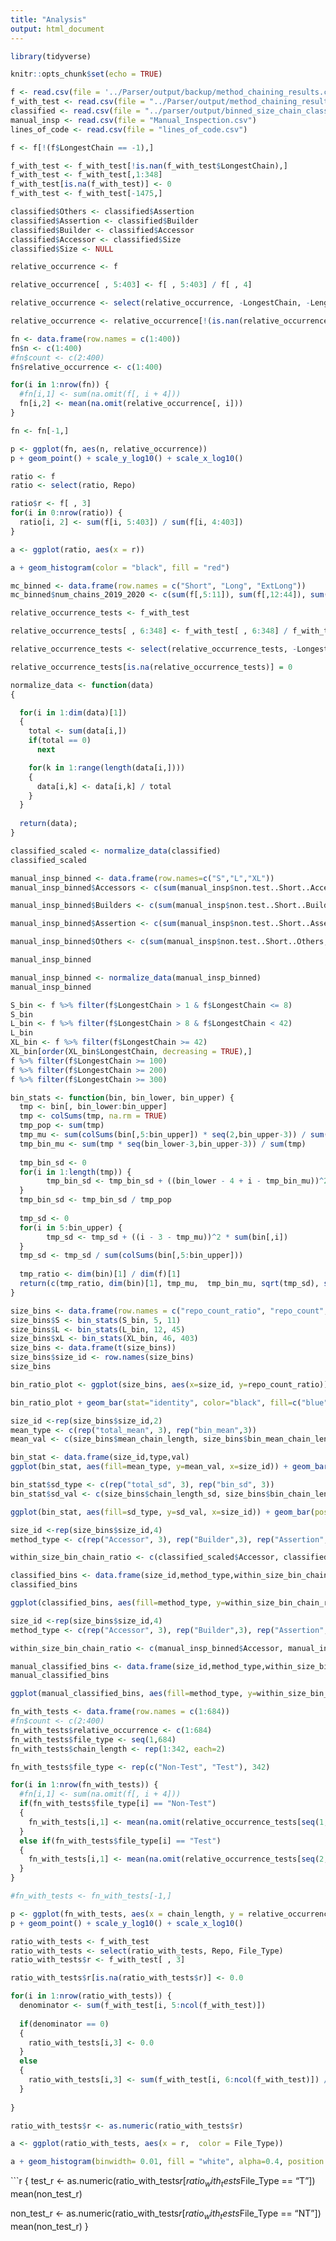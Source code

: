 ```yaml
---
title: "Analysis"
output: html_document
---
```


```r

library(tidyverse)

```

```r
knitr::opts_chunk$set(echo = TRUE)
```

```r

f <- read.csv(file = '../Parser/output/backup/method_chaining_results.csv')
f_with_test <- read.csv(file = "../Parser/output/method_chaining_results_with_test_and_nontest.csv")
classified <- read.csv(file = "../parser/output/binned_size_chain_classification_counts.csv")
manual_insp <- read.csv(file = "Manual_Inspection.csv")
lines_of_code <- read.csv(file = "lines_of_code.csv")
```

```r

f <- f[!(f$LongestChain == -1),]
```

```r
f_with_test <- f_with_test[!is.nan(f_with_test$LongestChain),]
f_with_test <- f_with_test[,1:348]
f_with_test[is.na(f_with_test)] <- 0
f_with_test <- f_with_test[-1475,]  
```

```r

classified$Others <- classified$Assertion
classified$Assertion <- classified$Builder
classified$Builder <- classified$Accessor
classified$Accessor <- classified$Size
classified$Size <- NULL
```

```r

relative_occurrence <- f

relative_occurrence[ , 5:403] <- f[ , 5:403] / f[ , 4]

relative_occurrence <- select(relative_occurrence, -LongestChain, -Length.0, -Length.1)

```

```r

relative_occurrence <- relative_occurrence[!(is.nan(relative_occurrence$Length.2) | relative_occurrence$Length.2 == Inf), ]

```

```r

fn <- data.frame(row.names = c(1:400))
fn$n <- c(1:400)
#fn$count <- c(2:400)
fn$relative_occurrence <- c(1:400)

for(i in 1:nrow(fn)) {
  #fn[i,1] <- sum(na.omit(f[, i + 4]))
  fn[i,2] <- mean(na.omit(relative_occurrence[, i]))
}

fn <- fn[-1,]

```

```r
p <- ggplot(fn, aes(n, relative_occurrence))
p + geom_point() + scale_y_log10() + scale_x_log10()
```

```r

ratio <- f
ratio <- select(ratio, Repo)

ratio$r <- f[ , 3]
for(i in 0:nrow(ratio)) {
  ratio[i, 2] <- sum(f[i, 5:403]) / sum(f[i, 4:403])  
}
```

```r

a <- ggplot(ratio, aes(x = r))

a + geom_histogram(color = "black", fill = "red")

```

```r
mc_binned <- data.frame(row.names = c("Short", "Long", "ExtLong"))
mc_binned$num_chains_2019_2020 <- c(sum(f[,5:11]), sum(f[,12:44]), sum(f[,45:403]))
```

```r

relative_occurrence_tests <- f_with_test

relative_occurrence_tests[ , 6:348] <- f_with_test[ , 6:348] / f_with_test[ , 5]

relative_occurrence_tests <- select(relative_occurrence_tests, -LongestChain, -Length.0, -Length.1)

relative_occurrence_tests[is.na(relative_occurrence_tests)] = 0

```

```r
normalize_data <- function(data)
{

  for(i in 1:dim(data)[1])
  {
    total <- sum(data[i,])
    if(total == 0)
      next

    for(k in 1:range(length(data[i,])))
    {
      data[i,k] <- data[i,k] / total
    }
  }
  
  return(data);  
}
```

```r
classified_scaled <- normalize_data(classified)
classified_scaled
```

```r

manual_insp_binned <- data.frame(row.names=c("S","L","XL"))
manual_insp_binned$Accessors <- c(sum(manual_insp$non.test..Short..Accessor, manual_insp$test..Short..Accessor), sum(manual_insp$non.test..Long..Accessor, manual_insp$non.test..Long..Accessor), sum(manual_insp$test..ExtLong..Accessor, manual_insp$non.test..ExtLong..Accessor))

manual_insp_binned$Builders <- c(sum(manual_insp$non.test..Short..Builder, manual_insp$test..Short..Builder), sum(manual_insp$non.test..Long..Builder, manual_insp$non.test..Long..Builder), sum(manual_insp$test..ExtLong..Builder, manual_insp$non.test..ExtLong..Builder))

manual_insp_binned$Assertion <- c(sum(manual_insp$non.test..Short..Assertion, manual_insp$test..Short..Assertion), sum(manual_insp$non.test..Long..Assertion, manual_insp$non.test..Long..Assertion), sum(manual_insp$test..ExtLong..Assertion, manual_insp$non.test..ExtLong..Assertion))

manual_insp_binned$Others <- c(sum(manual_insp$non.test..Short..Others, manual_insp$test..Short..Others), sum(manual_insp$non.test..Long..Others, manual_insp$non.test..Long..Others), sum(manual_insp$test..ExtLong..Others, manual_insp$non.test..ExtLong..Others))

manual_insp_binned
```

```r
manual_insp_binned <- normalize_data(manual_insp_binned)
manual_insp_binned
```


```r
S_bin <- f %>% filter(f$LongestChain > 1 & f$LongestChain <= 8)
S_bin
L_bin <- f %>% filter(f$LongestChain > 8 & f$LongestChain < 42)
L_bin
XL_bin <- f %>% filter(f$LongestChain >= 42)
XL_bin[order(XL_bin$LongestChain, decreasing = TRUE),]
f %>% filter(f$LongestChain >= 100)
f %>% filter(f$LongestChain >= 200)
f %>% filter(f$LongestChain >= 300)


```

```r
bin_stats <- function(bin, bin_lower, bin_upper) {
  tmp <- bin[, bin_lower:bin_upper]
  tmp <- colSums(tmp, na.rm = TRUE)
  tmp_pop <- sum(tmp)
  tmp_mu <- sum(colSums(bin[,5:bin_upper]) * seq(2,bin_upper-3)) / sum(bin[,5:bin_upper])
  tmp_bin_mu <- sum(tmp * seq(bin_lower-3,bin_upper-3)) / sum(tmp)
  
  tmp_bin_sd <- 0
  for(i in 1:length(tmp)) {
        tmp_bin_sd <- tmp_bin_sd + ((bin_lower - 4 + i - tmp_bin_mu))^2 * tmp[i]
  }
  tmp_bin_sd <- tmp_bin_sd / tmp_pop
  
  tmp_sd <- 0
  for(i in 5:bin_upper) {
        tmp_sd <- tmp_sd + ((i - 3 - tmp_mu))^2 * sum(bin[,i])
  }
  tmp_sd <- tmp_sd / sum(colSums(bin[,5:bin_upper]))
  
  tmp_ratio <- dim(bin)[1] / dim(f)[1]
  return(c(tmp_ratio, dim(bin)[1], tmp_mu,  tmp_bin_mu, sqrt(tmp_sd), sqrt(tmp_bin_sd)))
}

size_bins <- data.frame(row.names = c("repo_count_ratio", "repo_count", "mean_chain_length", "bin_mean_chain_length", "chain_length_sd", "bin_chain_length_sd"))
size_bins$S <- bin_stats(S_bin, 5, 11)
size_bins$L <- bin_stats(L_bin, 12, 45)
size_bins$xL <- bin_stats(XL_bin, 46, 403)
size_bins <- data.frame(t(size_bins))
size_bins$size_id <- row.names(size_bins)
size_bins
```

```r

bin_ratio_plot <- ggplot(size_bins, aes(x=size_id, y=repo_count_ratio))

bin_ratio_plot + geom_bar(stat="identity", color="black", fill=c("blue","green","red"))

size_id <-rep(size_bins$size_id,2)
mean_type <- c(rep("total_mean", 3), rep("bin_mean",3))
mean_val <- c(size_bins$mean_chain_length, size_bins$bin_mean_chain_length)

bin_stat <- data.frame(size_id,type,val)
ggplot(bin_stat, aes(fill=mean_type, y=mean_val, x=size_id)) + geom_bar(position="dodge", stat="identity")

bin_stat$sd_type <- c(rep("total_sd", 3), rep("bin_sd", 3))
bin_stat$sd_val <- c(size_bins$chain_length_sd, size_bins$bin_chain_length_sd)

ggplot(bin_stat, aes(fill=sd_type, y=sd_val, x=size_id)) + geom_bar(position="dodge", stat="identity")

```

```r

size_id <-rep(size_bins$size_id,4)
method_type <- c(rep("Accessor", 3), rep("Builder",3), rep("Assertion", 3), rep("Others", 3))

within_size_bin_chain_ratio <- c(classified_scaled$Accessor, classified_scaled$Builder, classified_scaled$Assertion, classified_scaled$Others)

classified_bins <- data.frame(size_id,method_type,within_size_bin_chain_ratio)
classified_bins

ggplot(classified_bins, aes(fill=method_type, y=within_size_bin_chain_ratio, x=size_id)) + geom_bar(position="dodge", stat="identity")

```

```r
size_id <-rep(size_bins$size_id,4)
method_type <- c(rep("Accessor", 3), rep("Builder",3), rep("Assertion", 3), rep("Others", 3))

within_size_bin_chain_ratio <- c(manual_insp_binned$Accessor, manual_insp_binned$Builder, manual_insp_binned$Assertion, manual_insp_binned$Others)

manual_classified_bins <- data.frame(size_id,method_type,within_size_bin_chain_ratio)
manual_classified_bins

ggplot(manual_classified_bins, aes(fill=method_type, y=within_size_bin_chain_ratio, x=size_id)) + geom_bar(position="dodge", stat="identity")
```

```r

fn_with_tests <- data.frame(row.names = c(1:684))
#fn$count <- c(2:400)
fn_with_tests$relative_occurrence <- c(1:684)
fn_with_tests$file_type <- seq(1,684)
fn_with_tests$chain_length <- rep(1:342, each=2)

fn_with_tests$file_type <- rep(c("Non-Test", "Test"), 342)

for(i in 1:nrow(fn_with_tests)) {
  #fn[i,1] <- sum(na.omit(f[, i + 4]))
  if(fn_with_tests$file_type[i] == "Non-Test")
  {
    fn_with_tests[i,1] <- mean(na.omit(relative_occurrence_tests[seq(1, nrow(relative_occurrence_tests), by=2), fn_with_tests$chain_length[i] + 3]))
  }
  else if(fn_with_tests$file_type[i] == "Test")
  {
    fn_with_tests[i,1] <- mean(na.omit(relative_occurrence_tests[seq(2, nrow(relative_occurrence_tests), by=2), fn_with_tests$chain_length[i] + 3]))
  }
}

#fn_with_tests <- fn_with_tests[-1,]
```

```r
p <- ggplot(fn_with_tests, aes(x = chain_length, y = relative_occurrence, color = file_type))
p + geom_point() + scale_y_log10() + scale_x_log10()
```

```r

ratio_with_tests <- f_with_test
ratio_with_tests <- select(ratio_with_tests, Repo, File_Type)
ratio_with_tests$r <- f_with_test[ , 3]

ratio_with_tests$r[is.na(ratio_with_tests$r)] <- 0.0

for(i in 1:nrow(ratio_with_tests)) {
  denominator <- sum(f_with_test[i, 5:ncol(f_with_test)])
  
  if(denominator == 0)
  {
    ratio_with_tests[i,3] <- 0.0
  }
  else
  {
    ratio_with_tests[i,3] <- sum(f_with_test[i, 6:ncol(f_with_test)]) / denominator  
  }
            
}

```

```r


ratio_with_tests$r <- as.numeric(ratio_with_tests$r)

a <- ggplot(ratio_with_tests, aes(x = r,  color = File_Type))

a + geom_histogram(binwidth= 0.01, fill = "white", alpha=0.4, position = "identity") + scale_y_log10()

```

```r
{
  test_r <- as.numeric(ratio_with_tests$r[ratio_with_tests$File_Type == "T"])
  mean(non_test_r)
  
  non_test_r <- as.numeric(ratio_with_tests$r[ratio_with_tests$File_Type == "NT"])
  mean(non_test_r)
}